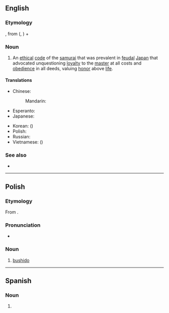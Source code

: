 {{also|bushidō}}
==English==
{{wikipedia|Bushido}}

===Etymology===
{{bor|en|ja|武士道|tr=bushidō|withtext=1}}, from {{der|en|ltc|武士|tr=mjú-dʐí||warrior}} ({{cog|cmn|tr=wǔshì|武士}}, {{cog|yue|tr=mou<sup>5</sup> si<sup>6</sup>|武士}}) + {{m|ltc|道|tr=dáu||way}}

===Noun===
{{en-noun|-}}

# An [[ethical]] [[code]] of the [[samurai]] that was prevalent in [[feudal]] [[Japan]] that advocated unquestioning [[loyalty]] to the [[master]] at all costs and [[obedience]] in all deeds, valuing [[honor]] above [[life]].

====Translations====
{{trans-top|ethical code of the samurai}}
* Chinese:
*: Mandarin: {{t+|cmn|武士道|tr=wǔshìdào|sc=Hani}}
* Esperanto: {{t|eo|buŝido}}
* Japanese: {{t|ja|武士道|tr=ぶしどう, bushidō|sc=Jpan}}
{{trans-mid}}
* Korean: {{t+|ko|무사도|sc=Kore}} ({{t+|ko|武士道|sc=Kore}})
* Polish: {{t+|pl|bushido|n}}
* Russian: {{t+|ru|бусидо́|n}}
* Vietnamese: {{t|vi|võ sĩ đạo}} ({{t|vi|武士道}})
{{trans-bottom}}

===See also===
* {{l|en|chivalry}}

----

==Polish==

===Etymology===
From {{etyl|ja|pl}} {{m|ja|sc=Jpan|武士道|tr=ぶしどう, bushidō}}.

===Pronunciation===
* {{IPA|[buˈɕid̪ɔ]|lang=pl}}

===Noun===
{{head|pl|noun|g=n|indeclinable}}

# [[#English|bushido]]

----

==Spanish==

===Noun===
{{es-noun|m|-}}

# {{l|en|bushido}}
